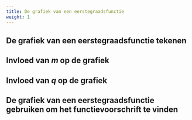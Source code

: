 ```yaml
---
title: De grafiek van een eerstegraadsfunctie
weight: 1
---
```


## De grafiek van een eerstegraadsfunctie tekenen

## Invloed van $m$ op de grafiek


<InteractGraph1G m={1} q={0} mSlider />

## Invloed van $q$ op de grafiek

<InteractGraph1G m={1} q={0} qSlider />

## De grafiek van een eerstegraadsfunctie gebruiken om het functievoorschrift te vinden

